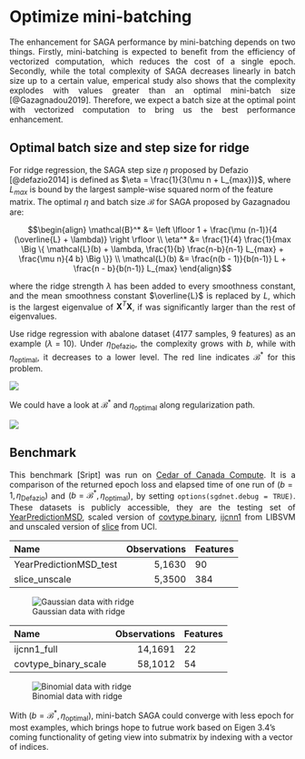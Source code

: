 
# Optimize mini-batching

<p style="text-align:justify;">
The enhancement for SAGA performance by mini-batching depends on two things. Firstly, mini-batching is expected to benefit from the efficiency of vectorized computation, which reduces the cost of a single epoch. Secondly, while the total complexity of SAGA decreases linearly in batch size up to a certain value, emperical study also shows that the complexity explodes with values greater than an optimal mini-batch size [@Gazagnadou2019]. Therefore, we expect a batch size at the optimal point with vectorized computation to bring us the best performance enhancement.
</p>

## Optimal batch size and step size for ridge

<p style="text-align:justify;">
For ridge regression, the SAGA step size $\eta$ proposed by Defazio [@defazio2014] is defined as $\eta = \frac{1}{3(\mu n + L_{max})}$, where $L_{max}$ is bound by the largest sample-wise squared norm of the feature matrix. The optimal $\eta$ and batch size $\mathcal{B}$ for SAGA proposed by Gazagnadou are:

$$\begin{align}
\mathcal{B}^*  &=  \left \lfloor 1 + \frac{\mu (n-1)}{4 (\overline{L} + \lambda)} \right \rfloor \\
\eta^* &=  \frac{1}{4} \frac{1}{max \Big \{ \mathcal{L}(b) + \lambda, \frac{1}{b} \frac{n-b}{n-1} L_{max} + \frac{\mu n}{4 b} \Big \}} \\
\mathcal{L}(b) &= \frac{n(b - 1)}{b(n-1)} L + \frac{n - b}{b(n-1)} L_{max}
\end{align}$$
</p>

<p style="text-align:justify;">
where the ridge strength $\lambda$ has been added to every smoothness constant, and the mean smoothness constant $\overline{L}$ is replaced by $L$, which is the largest eigenvalue of $\mathbf{X}^T \mathbf{X}$, if was significantly larger than the rest of eigenvalues. 
</p>

<p style="text-align:justify;">
Use ridge regression with abalone dataset (4177 samples, 9 features) as an example ($\lambda = 10$). Under $\eta_{\text{Defazio}}$, the complexity grows with $b$, while with $\eta_{\text{optimal}}$, it decreases to a lower level. The red line indicates $\mathcal{B}^*$ for this problem.
</p>

![](./figure/stepsize_opt.png)

<p style="text-align:justify;">
We could have a look at $\mathcal{B}^*$ and $\eta_{\text{optimal}}$ along regularization path. 
</p>

![](./figure/abalone_opt.png)

## Benchmark

<p style="text-align:justify;">
This benchmark [Sript] was run on [Cedar of Canada Compute](https://docs.computecanada.ca/wiki/Cedar). It is a comparison of the returned epoch loss and elapsed time of one run of $(b = 1, \eta_{\text{Defazio}})$ and $(b = \mathcal{B}^*, \eta_{\text{optimal}})$, by setting ```options(sgdnet.debug = TRUE)```. These datasets is publicly accessible, they are the testing set of [YearPredictionMSD](https://www.csie.ntu.edu.tw/~cjlin/libsvmtools/datasets/regression.html#YearPredictionMSD), scaled version of [covtype.binary](https://www.csie.ntu.edu.tw/~cjlin/libsvmtools/datasets/binary.html#covtype.binary), [ijcnn1](https://www.csie.ntu.edu.tw/~cjlin/libsvmtools/datasets/binary.html#ijcnn1) from LIBSVM and unscaled version of [slice](https://archive.ics.uci.edu/ml/datasets/Relative+location+of+CT+slices+on+axial+axis) from UCI. 
</p>

Name                           Observations       Features
-----------------------    ----------------       --------
YearPredictionMSD_test               5,1630             90
slice_unscale                        5,3500            384



![Gaussian data with ridge](./figure/gaussian.png)

Name                           Observations       Features
----------------------     ----------------       --------
ijcnn1_full                         14,1691             22
covtype_binary_scale                58,1012             54

![Binomial data with ridge](./figure/binomial.png)

With $(b = \mathcal{B}^*, \eta_{\text{optimal}})$, mini-batch SAGA could converge with less epoch for most examples, which brings hope to futrue work based on Eigen 3.4's coming functionality of geting view into submatrix by indexing with a vector of indices.


